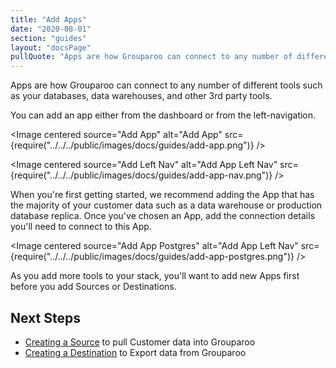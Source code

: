 ```yaml
---
title: "Add Apps"
date: "2020-08-01"
section: "guides"
layout: "docsPage"
pullQuote: "Apps are how Grouparoo can connect to any number of different tools such as your databases, data warehouses, and other 3rd party tools."
---
```



Apps are how Grouparoo can connect to any number of different tools such as your databases, data warehouses, and other 3rd party tools.

You can add an app either from the dashboard or from the left-navigation.

<Image
  centered
  source="Add App"
  alt="Add App"
  src={require("../../../public/images/docs/guides/add-app.png")}
/>

<Image
  centered
  source="Add Left Nav"
  alt="Add App Left Nav"
  src={require("../../../public/images/docs/guides/add-app-nav.png")}
/>

When you're first getting started, we recommend adding the App that has the majority of your customer data such as a data warehouse or production database replica. Once you've chosen an App, add the connection details you'll need to connect to this App.

<Image
  centered
  source="Add App Postgres"
  alt="Add App Left Nav"
  src={require("../../../public/images/docs/guides/add-app-postgres.png")}
/>

As you add more tools to your stack, you'll want to add new Apps first before you add Sources or Destinations.

## Next Steps

- [Creating a Source](/docs/guides/create-sources) to pull Customer data into Grouparoo
- [Creating a Destination](/docs/guides/create-destinations) to Export data from Grouparoo
